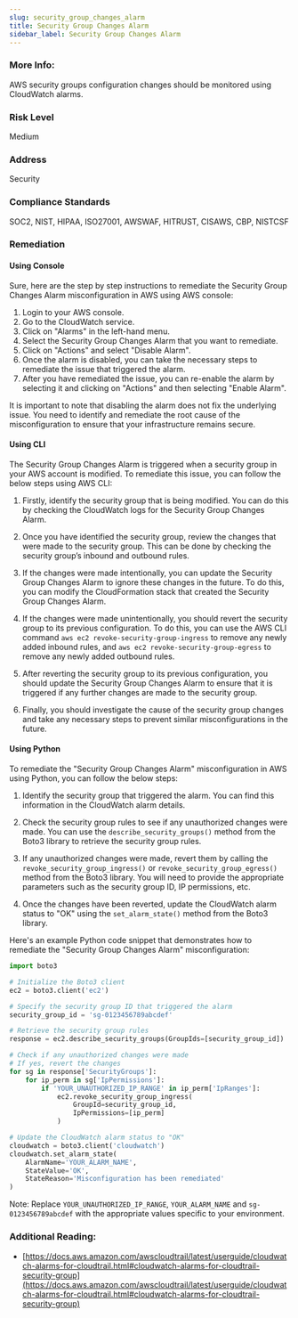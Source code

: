 ```yaml
---
slug: security_group_changes_alarm
title: Security Group Changes Alarm
sidebar_label: Security Group Changes Alarm
---
```


### More Info:

AWS security groups configuration changes should be monitored using CloudWatch alarms.

### Risk Level

Medium

### Address

Security

### Compliance Standards

SOC2, NIST, HIPAA, ISO27001, AWSWAF, HITRUST, CISAWS, CBP, NISTCSF

### Remediation

#### Using Console

Sure, here are the step by step instructions to remediate the Security Group Changes Alarm misconfiguration in AWS using AWS console:

1. Login to your AWS console.
2. Go to the CloudWatch service.
3. Click on "Alarms" in the left-hand menu.
4. Select the Security Group Changes Alarm that you want to remediate.
5. Click on "Actions" and select "Disable Alarm".
6. Once the alarm is disabled, you can take the necessary steps to remediate the issue that triggered the alarm.
7. After you have remediated the issue, you can re-enable the alarm by selecting it and clicking on "Actions" and then selecting "Enable Alarm".

It is important to note that disabling the alarm does not fix the underlying issue. You need to identify and remediate the root cause of the misconfiguration to ensure that your infrastructure remains secure.

#### Using CLI

The Security Group Changes Alarm is triggered when a security group in your AWS account is modified. To remediate this issue, you can follow the below steps using AWS CLI:

1. Firstly, identify the security group that is being modified. You can do this by checking the CloudWatch logs for the Security Group Changes Alarm.

2. Once you have identified the security group, review the changes that were made to the security group. This can be done by checking the security group’s inbound and outbound rules.

3. If the changes were made intentionally, you can update the Security Group Changes Alarm to ignore these changes in the future. To do this, you can modify the CloudFormation stack that created the Security Group Changes Alarm.

4. If the changes were made unintentionally, you should revert the security group to its previous configuration. To do this, you can use the AWS CLI command `aws ec2 revoke-security-group-ingress` to remove any newly added inbound rules, and `aws ec2 revoke-security-group-egress` to remove any newly added outbound rules.

5. After reverting the security group to its previous configuration, you should update the Security Group Changes Alarm to ensure that it is triggered if any further changes are made to the security group.

6. Finally, you should investigate the cause of the security group changes and take any necessary steps to prevent similar misconfigurations in the future.

#### Using Python

To remediate the "Security Group Changes Alarm" misconfiguration in AWS using Python, you can follow the below steps:

1. Identify the security group that triggered the alarm. You can find this information in the CloudWatch alarm details.

2. Check the security group rules to see if any unauthorized changes were made. You can use the `describe_security_groups()` method from the Boto3 library to retrieve the security group rules.

3. If any unauthorized changes were made, revert them by calling the `revoke_security_group_ingress()` or `revoke_security_group_egress()` method from the Boto3 library. You will need to provide the appropriate parameters such as the security group ID, IP permissions, etc.

4. Once the changes have been reverted, update the CloudWatch alarm status to "OK" using the `set_alarm_state()` method from the Boto3 library.

Here's an example Python code snippet that demonstrates how to remediate the "Security Group Changes Alarm" misconfiguration:

```python
import boto3

# Initialize the Boto3 client
ec2 = boto3.client('ec2')

# Specify the security group ID that triggered the alarm
security_group_id = 'sg-0123456789abcdef'

# Retrieve the security group rules
response = ec2.describe_security_groups(GroupIds=[security_group_id])

# Check if any unauthorized changes were made
# If yes, revert the changes
for sg in response['SecurityGroups']:
    for ip_perm in sg['IpPermissions']:
        if 'YOUR_UNAUTHORIZED_IP_RANGE' in ip_perm['IpRanges']:
            ec2.revoke_security_group_ingress(
                GroupId=security_group_id,
                IpPermissions=[ip_perm]
            )

# Update the CloudWatch alarm status to "OK"
cloudwatch = boto3.client('cloudwatch')
cloudwatch.set_alarm_state(
    AlarmName='YOUR_ALARM_NAME',
    StateValue='OK',
    StateReason='Misconfiguration has been remediated'
)
```

Note: Replace `YOUR_UNAUTHORIZED_IP_RANGE`, `YOUR_ALARM_NAME` and `sg-0123456789abcdef` with the appropriate values specific to your environment.

### Additional Reading:

- [https://docs.aws.amazon.com/awscloudtrail/latest/userguide/cloudwatch-alarms-for-cloudtrail.html#cloudwatch-alarms-for-cloudtrail-security-group](https://docs.aws.amazon.com/awscloudtrail/latest/userguide/cloudwatch-alarms-for-cloudtrail.html#cloudwatch-alarms-for-cloudtrail-security-group) 

